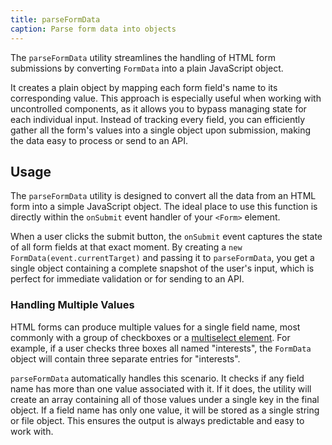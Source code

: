 ```yaml
---
title: parseFormData
caption: Parse form data into objects
---
```


The `parseFormData` utility streamlines the handling of HTML form submissions by converting `FormData` into a plain JavaScript object.

It creates a plain object by mapping each form field's name to its corresponding value. This approach is especially useful when working with uncontrolled components, as it allows you to bypass managing state for each individual input. Instead of tracking every field, you can efficiently gather all the form's values into a single object upon submission, making the data easy to process or send to an API.

## Usage

The `parseFormData` utility is designed to convert all the data from an HTML form into a simple JavaScript object. The ideal place to use this function is directly within the `onSubmit` event handler of your `<Form>` element.

When a user clicks the submit button, the `onSubmit` event captures the state of all form fields at that exact moment. By creating a `new FormData(event.currentTarget)` and passing it to `parseFormData`, you get a single object containing a complete snapshot of the user's input, which is perfect for immediate validation or for sending to an API.

<ComponentDemo file="./parseFormData-basic.demo.tsx" />

### Handling Multiple Values

HTML forms can produce multiple values for a single field name, most commonly with a group of checkboxes or a [multiselect element](/patterns/multiple-selection). For example, if a user checks three boxes all named "interests", the `FormData` object will contain three separate entries for "interests".

`parseFormData` automatically handles this scenario. It checks if any field name has more than one value associated with it. If it does, the utility will create an array containing all of those values under a single key in the final object. If a field name has only one value, it will be stored as a single string or file object. This ensures the output is always predictable and easy to work with.

<ComponentDemo file="./parseFormData-multiple.demo.tsx" />
